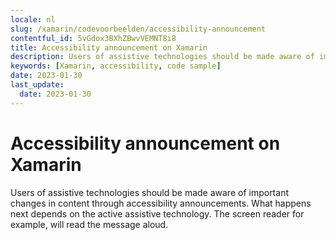 ```yaml
---
locale: nl
slug: /xamarin/codevoorbeelden/accessibility-announcement
contentful_id: 5vGdox3BXhZBwvVEMNT8i8
title: Accessibility announcement on Xamarin
description: Users of assistive technologies should be made aware of important changes in content through accessibility announcements.
keywords: [Xamarin, accessibility, code sample]
date: 2023-01-30
last_update:
  date: 2023-01-30
---
```


# Accessibility announcement on Xamarin

Users of assistive technologies should be made aware of important changes in content through accessibility announcements. What happens next depends on the active assistive technology. The screen reader for example, will read the message aloud.

<CodeSample id="accessibility-announcement" platform="xamarin" locale="nl"/>
